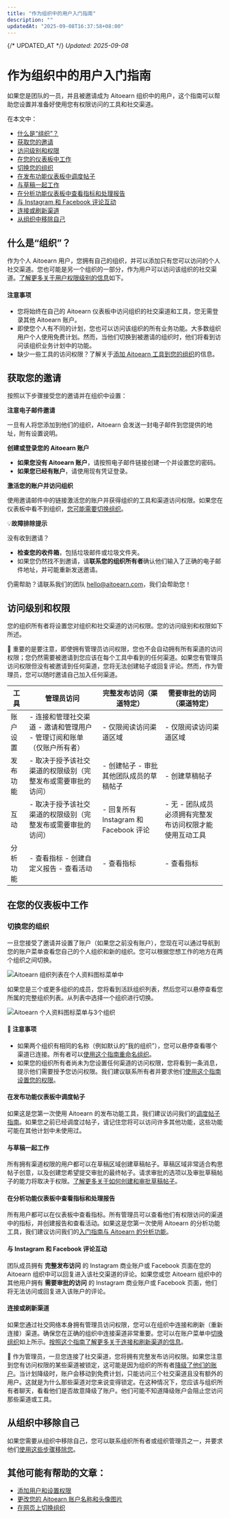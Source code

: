 ```yaml
---
title: "作为组织中的用户入门指南"
description: ""
updatedAt: "2025-09-08T16:37:58+08:00"
---
```

{/* UPDATED_AT */}
_Updated: 2025-09-08_

# 作为组织中的用户入门指南

如果您是团队的一员，并且被邀请成为 Aitoearn 组织中的用户，这个指南可以帮助您设置并准备好使用您有权限访问的工具和社交渠道。

在本文中：
- [什么是“组织”？](#h_01F65J92N5T56V4HW43ZPBAHH8)
- [获取您的邀请](#h_01F65J98PPWBGJWQD2H5E9BDW4)
- [访问级别和权限](#h_01F65J9ENYN98ADQZWD8MVHZ2F)
- [在您的仪表板中工作](#h_01F65J9MQRY276VPK78N4ETXMR)
- [切换您的组织](#Switching-您的-组织-iI8G8)
- [在发布功能仪表板中调度帖子](#01F65JGXB2R8YF961MYZ774P5A)
- [与草稿一起工作](#01F65JGXB23BHY11BY8XT2NYF8)
- [在分析功能仪表板中查看指标和处理报告](#01F65JGXB23XD5E1YP9RA5EQDQ)
- [与 Instagram 和 Facebook 评论互动](#01F65JGXB2SXE6KW09ZVZJ185J)
- [连接或刷新渠道](#01F8XC34FGJ0EC2QPGK7ZYMWD5)
- [从组织中移除自己](#Removing-您的self-from-an-组织-VVzp9)

## 什么是“组织”？

作为个人 Aitoearn 用户，您拥有自己的组织，并可以添加只有您可以访问的个人社交渠道。您也可能是另一个组织的一部分，作为用户可以访问该组织的社交渠道。[了解更多关于用户权限级别的信息](#h_01F65J9ENYN98ADQZWD8MVHZ2F)如下。

#### 注意事项

- 您将始终在自己的 Aitoearn 仪表板中访问组织的社交渠道和工具，您无需登录其他 Aitoearn 账户。
- 即使您个人有不同的计划，您也可以访问该组织的所有业务功能。大多数组织用户个人使用免费计划。然而，当他们切换到被邀请的组织时，他们将看到访问该组织业务计划中的功能。
- 缺少一些工具的访问权限？了解关于[添加 Aitoearn 工具到您的组织](https://支持.aitoearn.com//支持.aitoearn.com/article/668-添加ing-aitoearn-tools-到-您的-组织)的信息。

## 获取您的邀请

按照以下步骤接受您的邀请并在组织中设置：

**注意电子邮件邀请**

一旦有人将您添加到他们的组织，Aitoearn 会发送一封电子邮件到您提供的地址，附有设置说明。

**创建或登录您的 Aitoearn 账户**

- **如果您没有 Aitoearn 账户**，请按照电子邮件链接创建一个并设置您的密码。
- **如果您已经有账户**，请使用现有凭证登录。

**激活您的账户并访问组织**

使用邀请邮件中的链接激活您的账户并获得组织的工具和渠道访问权限。如果您在仪表板中看不到组织，[您可能需要切换组织](#Switching-您的-组织-iI8G8)。

💡**故障排除提示**

没有收到邀请？

- **检查您的收件箱**，包括垃圾邮件或垃圾文件夹。
- 如果您仍然找不到邀请，请**联系您的组织所有者**确认他们输入了正确的电子邮件地址，并可能重新发送邀请。

仍需帮助？请联系我们的团队 [hello@aitoearn.com](mailto:hello@aitoearn.com)，我们会帮助您！

## 访问级别和权限

您的组织所有者将设置您对组织和社交渠道的访问权限。您的访问级别和权限如下所述。

📝 重要的是要注意，即使拥有管理员访问权限，您也不会自动拥有所有渠道的访问权限；您仍然需要被邀请到您应该在每个工具中看到的任何渠道。如果您有管理员访问权限但没有被邀请到任何渠道，您将无法创建帖子或回复评论。然而，作为管理员，您可以随时邀请自己加入任何渠道。

| **工具** | **管理员访问** | **完整发布访问（渠道特定）** | **需要审批的访问（渠道特定）** |
| --- | --- | --- | --- |
| 账户设置 | - 连接和管理社交渠道 - 邀请和管理用户 - 管理订阅和账单（仅账户所有者） | - 仅限阅读访问渠道区域 | - 仅限阅读访问渠道区域 |
| 发布功能 | - 取决于授予该社交渠道的权限级别（完整发布或需要审批的访问） | - 创建帖子 - 审批其他团队成员的草稿帖子 | - 创建草稿帖子 |
| 互动 | - 取决于授予该社交渠道的权限级别（完整发布或需要审批的访问） | - 回复所有 Instagram 和 Facebook 评论 | - 无 - 团队成员必须拥有完整发布访问权限才能使用互动工具 |
| 分析功能 | - 查看指标 - 创建自定义报告 - 查看活动 | - 查看指标 | - 查看指标 |

## 在您的仪表板中工作

### 切换您的组织

一旦您接受了邀请并设置了账户（如果您之前没有账户），您现在可以通过导航到您的账户菜单查看您自己的个人组织和新的组织。您可以根据您想工作的地方在两个组织之间切换。

![Aitoearn 组织列表在个人资料图标菜单中](//d33v4339jhl8k0.cloudfront.net/docs/assets/64cb6cf86d4a3e191f237e66/图片s/67ed76636d642372f70e342d/文件-cW3rRh0D8p.jpg)

如果您是三个或更多组织的成员，您将看到活跃组织列表，然后您可以悬停查看您所属的完整组织列表。从列表中选择一个组织进行切换。

![Aitoearn 个人资料图标菜单与3个组织](//d33v4339jhl8k0.cloudfront.net/docs/assets/64cb6cf86d4a3e191f237e66/图片s/67ed791697f8701aacdbb2e5/文件-SI1YiTBkF2.jpg)

#### 📝 注意事项

- 如果两个组织有相同的名称（例如默认的“我的组织”），您可以悬停查看哪个渠道已连接。所有者可以[使用这个指南重命名组织](https://aitoearn.帮助scoutdocs.com/article/669-renaming-您的-aitoearn-组织)。
- 如果您的组织所有者尚未为您设置任何渠道的访问权限，您将看到一条消息，提示他们需要授予您访问权限。我们建议联系所有者并要求他们[使用这个指南设置您的权限](https://aitoearn.帮助scoutdocs.com/article/670-添加ing-用户s-和-setting-up-权限s-在-您的-组织)。

#### 在发布功能仪表板中调度帖子

如果这是您第一次使用 Aitoearn 的发布功能工具，我们建议访问我们的[调度帖子指南](https://aitoearn.帮助scoutdocs.com/article/642-scheduling-帖子)。如果您之前已经调度过帖子，请记住您将可以访问许多其他功能，这些功能可能在其他计划中未使用过。

#### 与草稿一起工作

所有拥有渠道权限的用户都可以在草稿区域创建草稿帖子。草稿区域非常适合构思帖子创意，以及创建您希望提交审批的最终帖子。请求审批的选项以及审批草稿帖子的能力将取决于权限。[了解更多关于如何创建和审批草稿帖子](https://aitoearn.帮助scoutdocs.com/article/665-managing-和-应用roving-draft-帖子)。

#### 在分析功能仪表板中查看指标和处理报告

所有用户都可以在仪表板中查看指标。所有管理员可以查看他们有权限访问的渠道中的指标，并创建报告和查看活动。如果这是您第一次使用 Aitoearn 的分析功能工具，我们建议访问我们的[入门指南与 Aitoearn 的分析功能](https://aitoearn.帮助scoutdocs.com/article/602-getting-started-与-aitoearns-分析功能-功能)。

#### 与 Instagram 和 Facebook 评论互动

团队成员拥有 **完整发布访问** 的 Instagram 商业账户或 Facebook 页面在您的 Aitoearn 组织中可以回复进入该社交渠道的评论。如果您或您 Aitoearn 组织中的其他用户拥有 **需要审批的访问** 的 Instagram 商业账户或 Facebook 页面，他们将无法访问或回复进入该账户的评论。

#### 连接或刷新渠道

如果您通过社交网络本身拥有管理员访问权限，您可以在组织中连接和刷新（重新连接）渠道。确保您在正确的组织中连接渠道非常重要。您可以在账户菜单中[切换组织](#h_01F65J9MQRY276VPK78N4ETXMR)如上所示。[按照这个指南了解更多关于连接和刷新渠道的信息](https://aitoearn.帮助scoutdocs.com/article/572-连接ing-或-refreshing-channels-as-a-用户-of-an-组织)。

📝 作为管理员，一旦您连接了社交渠道，您将拥有完整发布访问权限。如果您注意到您有访问权限的某些渠道被锁定，这可能是因为组织的所有者[降级了他们的账户](https://aitoearn.帮助scoutdocs.com/article/597-what-h应用ens-何时-您-downgrade-到-the-免费-计划)。当计划降级时，账户会移动到免费计划，只能访问三个社交渠道且没有额外的用户。这就是为什么那些渠道对您来说变得锁定。在这种情况下，您应该与组织所有者聊天，看看他们是否故意降级了账户。他们可能不知道降级账户会阻止您访问那些渠道或工具。

## 从组织中移除自己

如果您需要从组织中移除自己，您可以联系组织所有者或组织管理员之一，并要求他们[使用这些步骤移除您](https://支持.aitoearn.com//支持.aitoearn.com/article/670-添加ing-用户s-和-setting-up-权限s-在-您的-组织#Removing-用户s-Ru7Yr)。

## 其他可能有帮助的文章：

- [添加用户和设置权限](https://支持.aitoearn.com//支持.aitoearn.com/article/670-添加ing-用户s-和-setting-up-权限s-在-您的-组织)
- [更改您的 Aitoearn 账户名称和头像图片](https://支持.aitoearn.com//支持.aitoearn.com/article/673-changing-您的-aitoearn-账户-name-和-avatar)
- [在网页上切换组织](https://支持.aitoearn.com//支持.aitoearn.com/article/873-switching-组织s-在-the-我们b)
